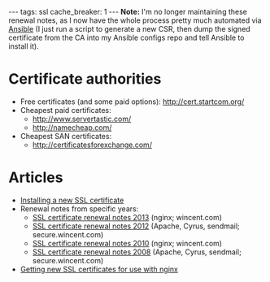 ---
tags: ssl
cache_breaker: 1
---
'''Note:''' I'm no longer maintaining these renewal notes, as I now have the whole process pretty much automated via [[Ansible]] (I just run a script to generate a new CSR, then dump the signed certificate from the CA into my Ansible configs repo and tell Ansible to install it).

= Certificate authorities =

* Free certificates (and some paid options): http://cert.startcom.org/
* Cheapest paid certificates:
** http://www.servertastic.com/
** http://namecheap.com/
* Cheapest SAN certificates:
** http://certificatesforexchange.com/

= Articles =

* [[Installing a new SSL certificate]]
* Renewal notes from specific years:
** [[SSL certificate renewal notes 2013]] (nginx; wincent.com)
** [[SSL certificate renewal notes 2012]] (Apache, Cyrus, sendmail; secure.wincent.com)
** [[SSL certificate renewal notes 2010]] (nginx; wincent.com)
** [[SSL certificate renewal notes 2008]] (Apache, Cyrus, sendmail; secure.wincent.com)
* [[Getting new SSL certificates for use with nginx]]
